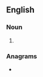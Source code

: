 ==English==

===Noun===
{{head|en|noun plural form}}

# {{plural of|toledo|lang=en}}

===Anagrams===
* {{anagrams|en|destool|stooled|toodles}}